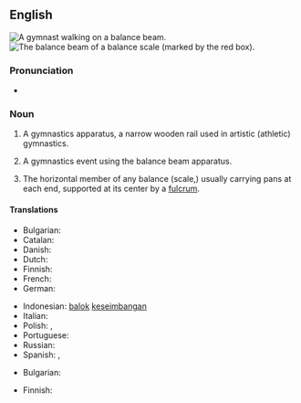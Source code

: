 ==English==
{{wikipedia}}
[[File:Vasiliki_Millousi_2013_10.JPG|thumb|A [[gymnast]] walking on a '''balance beam'''.]]
[[File:Balance à tabac 1850 (beam highlighted).JPG|thumb|The '''balance beam''' of a balance [[scale]] (marked by the red box).]]
===Pronunciation===
* {{audio|en|LL-Q1860 (eng)-PerfectSoundWhatever-balance beam.wav|Audio (CA)}}

===Noun===
{{en-noun}}

# {{lb|en|gymnastics}} A gymnastics apparatus, a narrow wooden rail used in artistic (athletic) gymnastics.
# {{lb|en|gymnastics}} A gymnastics event using the balance beam apparatus.
# The horizontal member of any balance (scale,) usually carrying pans at each end, supported at its center by a [[fulcrum]].

====Translations====
{{trans-top|gymnastics: narrow wooden rail}}
* Bulgarian: {{t+|bg|греда}}
* Catalan: {{t|ca|barra d'equilibri|f}}
* Danish: {{t+|da|bom|c}}
* Dutch: {{t+|nl|evenwichtsbalk|m}}
* Finnish: {{t+|fi|puomi}}
* French: {{t+|fr|poutre|f}}
* German: {{t+|de|Schwebebalken|m}}
{{trans-mid}}
* Indonesian: [[balok]] [[imbang|keseimbangan]]
* Italian: {{t|it|trave di equilibrio|f}}
* Polish: {{t+|pl|balans|m}}, {{t|pl|równoważnia|f}}
* Portuguese: {{t|pt|trave de equilíbrio|f}}
* Russian: {{t+|ru|бревно́|n}}
* Spanish: {{t|es|barra de equilibrio|f}}, {{t|es|viga de equilibrio|f}}
{{trans-bottom}}

{{trans-top|horizontal member of a balance}}
* Bulgarian: {{t+|bg|кобилица}}
{{trans-mid}}
* Finnish: {{t+|fi|orsi}}
{{trans-bottom}}